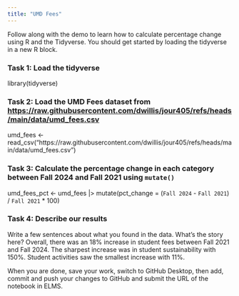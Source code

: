 ```yaml
---
title: "UMD Fees"
---
```


Follow along with the demo to learn how to calculate percentage change using R and the Tidyverse. You should get started by loading the tidyverse in a new R block.

### Task 1: Load the tidyverse

library(tidyverse)

### Task 2: Load the UMD Fees dataset from <https://raw.githubusercontent.com/dwillis/jour405/refs/heads/main/data/umd_fees.csv>

umd_fees <- read_csv("https://raw.githubusercontent.com/dwillis/jour405/refs/heads/main/data/umd_fees.csv")

### Task 3: Calculate the percentage change in each category between Fall 2024 and Fall 2021 using `mutate()`

umd_fees_pct <- umd_fees |>
  mutate(pct_change = (`Fall 2024` - `Fall 2021`) / `Fall 2021` * 100)

### Task 4: Describe our results

Write a few sentences about what you found in the data. What's the story here?
Overall, there was an 18% increase in student fees between Fall 2021 and Fall 2024. The sharpest increase was in student sustainability with 150%. Student activities saw the smallest increase with 11%. 

When you are done, save your work, switch to GitHub Desktop, then add, commit and push your changes to GitHub and submit the URL of the notebook in ELMS.
